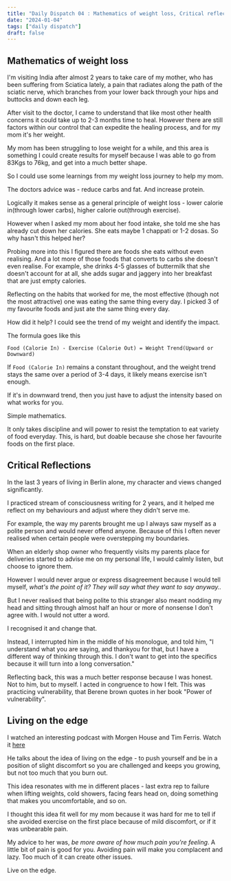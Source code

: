 ```yaml
---
title: "Daily Dispatch 04 : Mathematics of weight loss, Critical reflections"
date: "2024-01-04"
tags: ["daily dispatch"]
draft: false
---
```


## Mathematics of weight loss 
I'm visiting India after almost 2 years to take care of my mother, who has been suffering from Sciatica lately, a pain that radiates along the path of the sciatic nerve, which branches from your lower back through your hips and buttocks and down each leg.

After visit to the doctor, I came to understand that like most other health concerns it could take up to 2-3 months time to heal. However there are still factors within our control that can expedite the healing process, and for my mom it's her weight. 

My mom has been struggling to lose weight for a while, and this area is something I could create results for myself because I was able to go from 83Kgs to 76kg, and get into a much better shape. 

So I could use some learnings from my weight loss journey to help my mom.

The doctors advice was - reduce carbs and fat. And increase protein.

Logically it makes sense as a general principle of weight loss - lower calorie in(through lower carbs), higher calorie out(through exercise). 

However when I asked my mom about her food intake, she told me she has already cut down her calories. She eats maybe 1 chappati or 1-2 dosas. So why hasn't this helped her? 

Probing more into this I figured there are foods she eats without even realising. And a lot more of those foods that converts to carbs she doesn't even realise. For example, she drinks 4-5 glasses of buttermilk that she doesn't account for at all, she adds sugar and jaggery into her breakfast that are just empty calories. 

Reflecting on the habits that worked for me, the most effective (though not the most attractive) one was eating the same thing every day. I picked 3 of my favourite foods and just ate the same thing every day.

How did it help? I could see the trend of my weight and identify the impact. 

The formula goes like this 

`Food (Calorie In) - Exercise (Calorie Out) = Weight Trend(Upward or Downward)`

If `Food (Calorie In)` remains a constant throughout, and the weight trend stays the same over a period of 3-4 days, it likely means exercise isn't enough. 

If it's in downward trend, then you just have to adjust the intensity based on what works for you. 

Simple mathematics. 

It only takes discipline and will power to resist the temptation to eat variety of food everyday. This, is hard, but doable because she chose her favourite foods on the first place.

## Critical Reflections

In the last 3 years of living in Berlin alone, my character and views changed significantly. 

I practiced stream of consciousness writing for 2 years, and it helped me reflect on my behaviours and adjust where they didn't serve me.

For example, the way my parents brought me up I always saw myself as a polite person and would never offend anyone. Because of this I often never realised when certain people were overstepping my boundaries.

When an elderly shop owner who frequently visits my parents place for deliveries started to advise me on my personal life, I would calmly listen, but choose to ignore them.

However I would never argue or express disagreement because I would tell myself, *what's the point of it? They will say what they want to say anyway..* 

But I never realised that being polite to this stranger also meant nodding my head and sitting through almost half an hour or more of nonsense I don't agree with. I would not utter a word. 

I recognised it and change that. 

Instead, I interrupted him in the middle of his monologue, and told him, "I understand what you are saying, and thankyou for that, but I have a different way of thinking through this. I don't want to get into the specifics because it will turn into a long conversation."

Reflecting back, this was a much better response because I was honest. Not to him, but to myself. I acted in congruence to how I felt. This was practicing vulnerability, that Berene brown quotes in her book "Power of vulnerability". 


## Living on the edge 

I watched an interesting podcast with Morgen House and Tim Ferris. Watch it [here](https://www.youtube.com/watch?v=InQb76J9-HY&t=4291s)

He talks about the idea of living on the edge - to push yourself and be in a position of slight discomfort so you are challenged and keeps you growing, but not too much that you burn out.  

This idea resonates with me in different places - last extra rep to failure when lifting weights, cold showers, facing fears head on, doing something that makes you uncomfortable, and so on.

I thought this idea fit well for my mom because it was hard for me to tell if she avoided exercise on the first place because of mild discomfort, or if it was unbearable pain.

My advice to her was, *be more aware of how much pain you're feeling*. A little bit of pain is good for you. Avoiding pain will make you complacent and lazy. Too much of it can create other issues.

Live on the edge.

